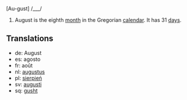 [Au-gust] /___/

#August is the eighth [[month]] in the Gregorian [[calendar]]. It has 31 [[day]]s.

==Translations==
*de: August
*es: agosto
*fr: août
*nl: [[augustus]]
*pl: [[sierpień]]
*sv: [[augusti]]
*sq: [[gusht]]
